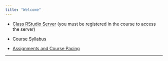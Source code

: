 ```yaml
---
title: "Welcome"
---
```


* [Class RStudio Server](https://mathr.math.appstate.edu) (you must be registered in the course to access the server)

* [Course Syllabus](./Syllabus/SyllabusSTT3850F2022.html)

* [Assignments and Course Pacing](./CoursePacing/CoursePacingF2022.html)

***
